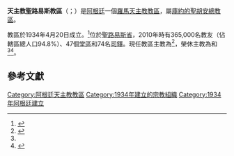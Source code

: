 {{Multiple issues|
{{Primarysources|time=2020-06-09T21:43:10+00:00}}
{{Refimprove|time=2020-06-09T21:43:10+00:00}}
}}
{{NoteTA
|1=zh-hk:伯爾納鐸; zh-tw:伯爾納定;
}}
{{Infobox Roman Catholic diocese
|Roman Catholic Diocese of = 天主教聖路易斯教區
|Latin name of diocese = Dioecesis Sancti Ludovici in Argentina
|border = catholic
|image =[[File:Catedral_de_San_Luis.JPG|250px]]
|caption =聖母無原罪主教座堂
|location = [[阿根廷|阿根廷]]
|territory =[[圣胡安省_(阿根廷)|聖胡安省]]
|population = 365,000
|rite = [[羅馬禮|羅馬禮]]
|patron =
|province = [[天主教庫約的聖胡安總教區|庫約的聖胡安]]
|established = 1934年4月20日
|cathedral =
|co-cathedral = 聖母無原罪主教座堂
|leadership = 主教
|website =
|pope = {{incumbent pope}}
|ordinary = {{link-es|加俾額爾·伯爾納鐸·巴爾巴|Gabriel Bernardo Barba}}
|coadjutor bishop =
|auxiliary =
|emeritus = {{link-de|喬治·類斯·洛納|Jorge Luis Lona}}<br />{{link-es|伯多祿·但尼爾·馬丁內斯-佩雷阿|Pedro Daniel Martinez Perea}}
}}

'''天主教聖路易斯教區'''（{{lang-la|Dioecesis Sancti Ludovici in Argentina}}；{{lang-es|Diócesis de San Luis}}）是[[阿根廷|阿根廷]]一個[[羅馬天主教|羅馬天主教]][[教區|教區]]，屬[[天主教庫約的聖胡安總教區|庫約的聖胡安總教區]]。

教區於1934年4月20日成立。<ref>{{cite book |title=ACTA APOSTOLICAE SEDIS |series=II |volume=II |year=1935 |publisher=Typis Polyglottis Vaticanis |pages=257-263 |url=https://www.vatican.va/archive/aas/documents/AAS-27-1935-ocr.pdf |accessdate=2020-04-25 |archiveurl=https://web.archive.org/web/20200425134719/https://www.vatican.va/archive/aas/documents/AAS-27-1935-ocr.pdf |archivedate=2020-04-25 |language=la |dead-url=no }}</ref>位於[[聖路易斯省|聖路易斯省]]，2010年時有365,000名教友（佔轄區總人口94.8%）、47個[[堂區|堂區]]和74名[[司鐸|司鐸]]。現任教區主教為{{link-es|加俾額爾·伯爾納鐸·巴爾巴|Gabriel Bernardo Barba}}<ref name="Vatican20200609">{{cite press release |title=Resignations and Appointments, 09.06.2020 |url=https://press.vatican.va/content/salastampa/en/bollettino/pubblico/2020/06/09/200609a.html |publisher=Holy See Press Office |accessdate=2020-06-09 |archiveurl=https://web.archive.org/web/20200609180844/https://press.vatican.va/content/salastampa/en/bollettino/pubblico/2020/06/09/200609a.html |archivedate=2020-06-09 |language=en |date=2020-06-09 |dead-url=no }}</ref>，榮休主教為{{link-de|喬治·類斯·洛納|Jorge Luis Lona}}和{{link-es|伯多祿·但尼爾·馬丁內斯-佩雷阿|Pedro Daniel Martinez Perea}}<ref name="Vatican20200609" /><ref>{{cite press release |title=RINUNCE E NOMINE (CONTINUAZIONE), 22.02.2011 |url=https://press.vatican.va/content/salastampa/it/bollettino/pubblico/2011/02/22/0111/00265.html |publisher=Sala Stampa della Santa Sede |accessdate=2020-06-09 |archiveurl=https://web.archive.org/web/20200609212510/https://press.vatican.va/content/salastampa/it/bollettino/pubblico/2011/02/22/0111/00265.html |archivedate=2020-06-09 |date=2011-02-22 |dead-url=no }}</ref>。

==參考文獻==
{{reflist}}

{{阿根廷天主教教區}}

{{DEFAULTSORT:San Luis}}
[[Category:阿根廷天主教教區|Category:阿根廷天主教教區]]
[[Category:1934年建立的宗教組織|Category:1934年建立的宗教組織]]
[[Category:1934年阿根廷建立|Category:1934年阿根廷建立]]